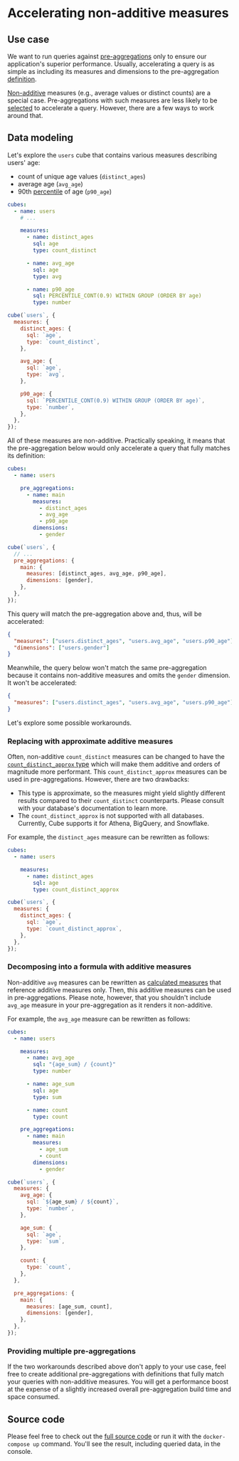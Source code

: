 # Accelerating non-additive measures

## Use case

We want to run queries against
[pre-aggregations](/product/caching#pre-aggregations) only to ensure our
application's superior performance. Usually, accelerating a query is as simple
as including its measures and dimensions to the pre-aggregation
[definition](/product/data-modeling/reference/pre-aggregations#measures).

[Non-additive](/product/caching/getting-started-pre-aggregations#ensuring-pre-aggregations-are-targeted-by-queries-non-additivity)
measures (e.g., average values or distinct counts) are a special case.
Pre-aggregations with such measures are less likely to be
[selected](/product/caching/getting-started-pre-aggregations#ensuring-pre-aggregations-are-targeted-by-queries-selecting-the-pre-aggregation)
to accelerate a query. However, there are a few ways to work around that.

## Data modeling

Let's explore the `users` cube that contains various measures describing users'
age:

- count of unique age values (`distinct_ages`)
- average age (`avg_age`)
- 90th [percentile](/guides/recipes/data-modeling/percentiles) of age
  (`p90_age`)

<CodeTabs>

```yaml
cubes:
  - name: users
    # ...

    measures:
      - name: distinct_ages
        sql: age
        type: count_distinct

      - name: avg_age
        sql: age
        type: avg

      - name: p90_age
        sql: PERCENTILE_CONT(0.9) WITHIN GROUP (ORDER BY age)
        type: number
```

```javascript
cube(`users`, {
  measures: {
    distinct_ages: {
      sql: `age`,
      type: `count_distinct`,
    },

    avg_age: {
      sql: `age`,
      type: `avg`,
    },

    p90_age: {
      sql: `PERCENTILE_CONT(0.9) WITHIN GROUP (ORDER BY age)`,
      type: `number`,
    },
  },
});
```

</CodeTabs>

All of these measures are non-additive. Practically speaking, it means that the
pre-aggregation below would only accelerate a query that fully matches its
definition:

<CodeTabs>

```yaml
cubes:
  - name: users

    pre_aggregations:
      - name: main
        measures:
          - distinct_ages
          - avg_age
          - p90_age
        dimensions:
          - gender
```

```javascript
cube(`users`, {
  // ...
  pre_aggregations: {
    main: {
      measures: [distinct_ages, avg_age, p90_age],
      dimensions: [gender],
    },
  },
});
```

</CodeTabs>

This query will match the pre-aggregation above and, thus, will be accelerated:

```json
{
  "measures": ["users.distinct_ages", "users.avg_age", "users.p90_age"],
  "dimensions": ["users.gender"]
}
```

Meanwhile, the query below won't match the same pre-aggregation because it
contains non-additive measures and omits the `gender` dimension. It won't be
accelerated:

```json
{
  "measures": ["users.distinct_ages", "users.avg_age", "users.p90_age"]
}
```

Let's explore some possible workarounds.

### Replacing with approximate additive measures

Often, non-additive `count_distinct` measures can be changed to have the
[`count_distinct_approx` type](/product/data-modeling/reference/types-and-formats#count_distinct_approx)
which will make them additive and orders of magnitude more performant. This
`count_distinct_approx` measures can be used in pre-aggregations. However, there
are two drawbacks:

- This type is approximate, so the measures might yield slightly different
  results compared to their `count_distinct` counterparts. Please consult with
  your database's documentation to learn more.
- The `count_distinct_approx` is not supported with all databases. Currently,
  Cube supports it for Athena, BigQuery, and Snowflake.

For example, the `distinct_ages` measure can be rewritten as follows:

<CodeTabs>

```yaml
cubes:
  - name: users

    measures:
      - name: distinct_ages
        sql: age
        type: count_distinct_approx
```

```javascript
cube(`users`, {
  measures: {
    distinct_ages: {
      sql: `age`,
      type: `count_distinct_approx`,
    },
  },
});
```

</CodeTabs>

### Decomposing into a formula with additive measures

Non-additive `avg` measures can be rewritten as
[calculated measures](/product/data-modeling/reference/measures#calculated-measures)
that reference additive measures only. Then, this additive measures can be used
in pre-aggregations. Please note, however, that you shouldn't include `avg_age`
measure in your pre-aggregation as it renders it non-additive.

For example, the `avg_age` measure can be rewritten as follows:

<CodeTabs>

```yaml
cubes:
  - name: users

    measures:
      - name: avg_age
        sql: "{age_sum} / {count}"
        type: number

      - name: age_sum
        sql: age
        type: sum

      - name: count
        type: count

    pre_aggregations:
      - name: main
        measures:
          - age_sum
          - count
        dimensions:
          - gender
```

```javascript
cube(`users`, {
  measures: {
    avg_age: {
      sql: `${age_sum} / ${count}`,
      type: `number`,
    },

    age_sum: {
      sql: `age`,
      type: `sum`,
    },

    count: {
      type: `count`,
    },
  },

  pre_aggregations: {
    main: {
      measures: [age_sum, count],
      dimensions: [gender],
    },
  },
});
```

</CodeTabs>

### Providing multiple pre-aggregations

If the two workarounds described above don't apply to your use case, feel free
to create additional pre-aggregations with definitions that fully match your
queries with non-additive measures. You will get a performance boost at the
expense of a slightly increased overall pre-aggregation build time and space
consumed.

## Source code

Please feel free to check out the
[full source code](https://github.com/cube-js/cube/tree/master/examples/recipes/non-additivity)
or run it with the `docker-compose up` command. You'll see the result, including
queried data, in the console.
